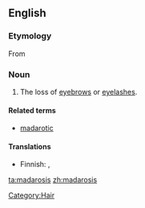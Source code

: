 ==English==

===Etymology===
From {{etyl|grc|en}} {{term|μαδάρωσις||baldness, especially of the eyelids|tr=madarōsis|lang=grc|sc=polytonic}}

===Noun===
{{en-noun|-}}

# The loss of [[eyebrow]]s or [[eyelash]]es.

====Related terms====
* [[madarotic]]

====Translations====
{{top}}
* Finnish: {{t-|fi|kulmakarvakato}}, {{t-|fi|silmäripsikato}}
{{mid}}
{{bottom}}

[[Category:Hair]]

[[ta:madarosis]]
[[zh:madarosis]]